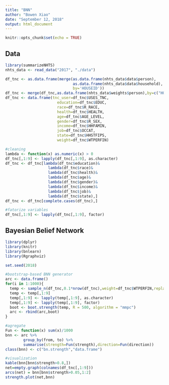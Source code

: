 ---
title: "BNN"
author: "Bowen Xiao"
date: "September 12, 2018"
output: html_document
---

```{r setup, include=FALSE}
knitr::opts_chunk$set(echo = TRUE)
```

## Data

```{r}
library(summarizeNHTS)
nhts_data <- read_data("2017", "./data")

df_tnc <- as.data.frame(merge(as.data.frame(nhts_data$data$person), 
                              as.data.frame(nhts_data$data$household), 
                              by='HOUSEID'))
df_tnc <- merge(df_tnc,as.data.frame(nhts_data$weights$person),by=c("HOUSEID","PERSONID"))
df_tnc <- data.frame(tnc_user=df_tnc$USES_TNC,
                       education=df_tnc$EDUC,
                       race=df_tnc$R_RACE,
                       health=df_tnc$HEALTH,
                       age=df_tnc$AGE_LEVEL,
                       gender=df_tnc$R_SEX,
                       income=df_tnc$HHFAMIN,
                       job=df_tnc$OCCAT,
                       state=df_tnc$HHSTFIPS,
                       weight=df_tnc$WTPERFIN)

#cleaning
lambda <- function(x) as.numeric(x) > 0
df_tnc[,1:9] <- lapply(df_tnc[,1:9], as.character)
df_tnc <- df_tnc[lambda(df_tnc$education)&
                   lambda(df_tnc$race)&
                   lambda(df_tnc$health)&
                   lambda(df_tnc$age)&
                   lambda(df_tnc$gender)&
                   lambda(df_tnc$income)&
                   lambda(df_tnc$job)&
                   lambda(df_tnc$state),]
df_tnc <- df_tnc[complete.cases(df_tnc),]

#fatorize variables
df_tnc[,1:9] <- lapply(df_tnc[,1:9], factor)
```

## Bayesian Belief Network

```{r message=FALSE}
library(dplyr)
library(knitr)
library(bnlearn)
library(Rgraphviz)

set.seed(2018)

#bootstrap-based BNN generator
arc <- data.frame()
for(i in 1:1000){
  temp <- sample_n(df_tnc,0.1*nrow(df_tnc),weight=df_tnc$WTPERFIN,replace=TRUE)
  temp <- temp[,1:9]
  temp[,1:9] <- lapply(temp[,1:9], as.character)
  temp[,1:9] <- lapply(temp[,1:9], factor)
  boot <- boot.strength(temp, R = 500, algorithm = "mmpc")
  arc <- rbind(arc,boot)
}

#agregate
Fun <- function(x) sum(x)/1000
bnn <- arc %>%
        group_by(from, to) %>%
        summarise(strength=Fun(strength),direction=Fun(direction))
class(bnn) <- c("bn.strength","data.frame")

#visualization
kable(bnn[bnn$strength>0.8,])
net=empty.graph(colnames(df_tnc[,1:9]))
arcs(net) = bnn[bnn$strength>0.05,1:2]
strength.plot(net,bnn)
```
